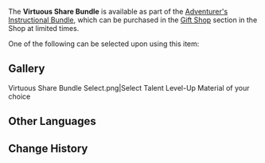 {{Item Infobox
|id           = 115017
|image        = Item Virtuous Share Bundle.png
|type         = Bundles
|invCategory  = Precious Items
|rarity       = 3
|description  = The Guild will routinely share a few books on virtue, for virtue builds character.
|source1      = [[Gift Shop]] in [[Adventurer's Instructional Bundle]]
}}
The '''Virtuous Share Bundle''' is available as part of the [[Adventurer's Instructional Bundle]], which can be purchased in the [[Gift Shop]] section in the Shop at limited times.

One of the following can be selected upon using this item:
{{Card|Guide to Freedom|1}}{{Card|Guide to Resistance|1}}{{Card|Guide to Ballad|1}}{{Card|Guide to Prosperity|1}}{{Card|Guide to Diligence|1}}{{Card|Guide to Gold|1}}{{Card|Guide to Transience|1}}{{Card|Guide to Elegance|1}}{{Card|Guide to Light|1}}

==Gallery==
<gallery hideaddbutton="true" captionalign="center">
Virtuous Share Bundle Select.png|Select Talent Level-Up Material of your choice
</gallery>

==Other Languages==
{{Other Languages
|en      = Virtuous Share Bundle
|zhs     = 美德分享包
|zhs_rm  = Měidé Fēnxiǎng Bāo
|zht     = 美德分享包
|zht_rm  = Měidé Fēnxiǎng Bāo
|zh_tl   = Virtuous Sharing Bundle
|ja      = 美徳シェアパック
|ja_rm   = Bitoku Shea Pakku
|ja_tl   = Virtuous Share Pack
|ko      = 미덕 공유 패키지
|ko_rm   = 
|ko_tl   = 
|es      = Paquete de conocimiento
|es_tl   = 
|fr      = Pack de partage vertueux
|fr_tl   = Virtuous Share Pack
|ru      = Набор добродетели
|ru_tl   = 
|th      = แพ็กแบ่งปันคุณธรรม
|th_rm   = 
|th_tl   = 
|vi      = Quà Chia Sẻ Mỹ Đức
|vi_tl   = 
|de      = Paket des tugendhaften Teilens
|de_tl   = Bundle of Virtuous Sharing
|id      = Virtuous Share Bundle
|pt      = Pacote de Compartilhamento de Virtude
|pt_tl   = 
}}

==Change History==
{{Change History|1.2}}